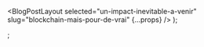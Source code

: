
  <BlogPostLayout
    selected="un-impact-inevitable-a-venir"
    slug="blockchain-mais-pour-de-vrai"
    {...props}
  />
);

;
